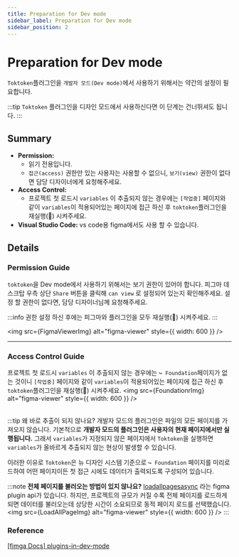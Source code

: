 ```yaml
---
title: Preparation for Dev mode
sidebar_label: Preparation for Dev mode
sidebar_position: 2
---
```





# Preparation for Dev mode

`Toktoken`플러그인을 `개발자 모드(Dev mode)`에서 사용하기 위해서는 약간의 설정이 필요합니다.

:::tip `Toktoken` 플러그인을 디자인 모드에서 사용하신다면 이 단계는 건너뛰셔도 됩니다.
:::

## Summary

- **Permission:** 
  - 읽기 전용입니다.
  - `접근(access)` 권한만 있는 사용자는 사용할 수 없으니, `보기(view)` 권한이 없다면 담당 디자이너에게 요청해주세요.
- **Access Control:** 
  - 프로젝트 첫 로드시 `variables` 이 추출되지 않는 경우에는 `[작업중]` 페이지와 같이 `variables`이 적용되어있는 페이지에 접근 하신 후 `toktoken`플러그인을 재실행(🔄) 시켜주세요.
- **Visual Studio Code:** vs code용 figma에서도 사용 할 수 있습니다.

## Details

### Permission Guide

`toktoken`을 Dev mode에서 사용하기 위해서는 보기 권한이 있어야 합니다.
피그마 데스크탑 우측 상단 `Share` 버튼을 클릭해 `can view` 로 설정되어 있는지 확인해주세요.
설정 할 권한이 없다면, 담당 디자이너님께 요청해주세요.

:::info 권한 설정 하신 후에는 피그마와 플러그인을 모두 재실행(🔄) 시켜주세요.
:::

<img src={FigmaViewerImg} alt="figma-viewer" style={{ width: 600 }} />
<hr />

### Access Control Guide

프로젝트 첫 로드시 `variables` 이 추출되지 않는 경우에는 `↪ Foundation`페이지가 없는 것이니 `[작업중]` 페이지와 같이 `variables`이 적용되어있는 페이지에 접근 하신 후 `toktoken`플러그인을 재실행(🔄) 시켜주세요.
<img src={FoundationrImg} alt="figma-viewer" style={{ width: 600 }} />
<br/>
<br/>


:::tip 왜 바로 추출이 되지 않나요?
  개발자 모드의 플러그인은 파일의 모든 페이지를 가져오지 않습니다.
기본적으로 **개발자 모드의 플러그인은 사용자의 현재 페이지에서만 실행됩니다.**
그래서 `variables`가 지정되지 않은 페이지에서 `Toktoken`을 실행하면 `variables`가 올바르게 추출되지 않는 현상이 발생할 수 있습니다.

이러한 이유로 `Toktoken`은 뉴 디자인 시스템 기준으로 `↪ Foundation` 페이지를 미리로드하여 어떤 페이지이든 첫 접근 시에도 데이터가 출력되도록 구성되어 있습니다.

:::note **전체 페이지를 불러오는 방법이 있지 않나요?**
   [loadallpagesasync](https://www.figma.com/plugin-docs/api/figma/#loadallpagesasync) 라는 figma plugin api가 있습니다.
  하지만, 프로젝트의 규모가 커질 수록 전체 페이지를 로드하게 되면 데이터를 불러오는데 상당한 시간이 소요되므로 동적 페이지 로드를 선택했습니다.
  <img src={LoadAllPageImg} alt="figma-viewer" style={{ width: 600 }} />
:::



### Reference

[[fimga Docs] plugins-in-dev-mode](https://www.figma.com/plugin-docs/working-in-dev-mode/#key-differences-between-plugins-in-dev-mode-and-other-plugins)

